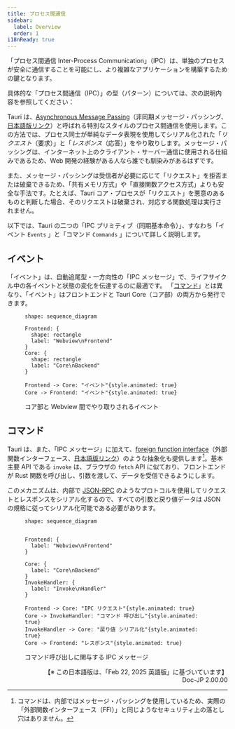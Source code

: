 ```yaml
---
title: プロセス間通信
sidebar:
  label: Overview
  order: 1
i18nReady: true
---
```



「プロセス間通信 Inter-Process Communication」（IPC）は、単独のプロセスが安全に通信することを可能にし、より複雑なアプリケーションを構築するための鍵となります。

具体的な「プロセス間通信（IPC）」の型（パターン）については、次の説明内容を参照してください：

<CardGrid>
  <LinkCard
    title="Brownfield<br>ブラウンフィールド型"
    href="/ja/concept/inter-process-communication/brownfield/"
  />
  <LinkCard
    title="Isolation<br>アイソレーション型"
    href="/ja/concept/inter-process-communication/isolation/"
  />
</CardGrid>

Tauri は、[Asynchronous Message Passing]（非同期メッセージ・パッシング、[日本語版リンク](<https://ja.wikipedia.org/wiki/メッセージ_(コンピュータ)>)）と呼ばれる特別なスタイルのプロセス間通信を使用します。この方法では、プロセス同士が単純なデータ表現を使用してシリアル化された「_リクエスト_（要求）」と「_レスポンス_（応答）」をやり取りします。メッセージ・パッシングは、インターネット上のクライアント・サーバー通信に使用される仕組みであるため、Web 開発の経験がある人なら誰でも馴染みがあるはずです。

また、メッセージ・パッシングは受信者が必要に応じて「リクエスト」を拒否または破棄できるため、「共有メモリ方式」や「直接関数アクセス方式」よりも安全な手法です。たとえば、Tauri コア・プロセスが「リクエスト」を悪意のあるものと判断した場合、そのリクエストは破棄され、対応する関数処理は実行されません。

以下では、Tauri の二つの「IPC プリミティブ（同期基本命令）」、すなわち「イベント `Events` 」と「コマンド `Commands` 」について詳しく説明します。

## イベント

「イベント」は、自動追尾型・一方向性の「IPC メッセージ」で、ライフサイクル中の各イベントと状態の変化を伝達するのに最適です。
「[コマンド](#コマンド)」とは異なり、「イベント」はフロントエンドと Tauri Core（コア部）の両方から発行できます。

<figure>

```d2 sketch pad=50
shape: sequence_diagram

Frontend: {
  shape: rectangle
  label: "Webview\nFrontend"
}
Core: {
  shape: rectangle
  label: "Core\nBackend"
}

Frontend -> Core: "イベント"{style.animated: true}
Core -> Frontend: "イベント"{style.animated: true}
```

<figcaption>コア部と Webview 間でやり取りされるイベント</figcaption>
</figure>

## コマンド

Tauri は、また、「IPC メッセージ」に加えて、[foreign function interface]（外部関数インターフェース、[日本語版リンク](https://ja.wikipedia.org/wiki/Foreign_function_interface)）のような抽象化も提供します[^1]。基本主要 API である `invoke` は、ブラウザの `fetch` API に似ており、フロントエンドが Rust 関数を呼び出し、引数を渡して、データを受信できるようにします。

このメカニズムは、内部で [JSON-RPC] のようなプロトコルを使用してリクエストとレスポンスをシリアル化するので、すべての引数と戻り値データは JSON の規格に従ってシリアル化可能である必要があります。

<figure>

```d2 sketch pad=50
shape: sequence_diagram


Frontend: {
  label: "Webview\nFrontend"
}

Core: {
  label: "Core\nBackend"
}
InvokeHandler: {
  label: "Invoke\nHandler"
}

Frontend -> Core: "IPC リクエスト"{style.animated: true}
Core -> InvokeHandler: "コマンド 呼び出し"{style.animated: true}
InvokeHandler -> Core: "戻り値 シリアル化"{style.animated: true}
Core -> Frontend: "レスポンス"{style.animated: true}
```

<figcaption>コマンド呼び出しに関与する IPC メッセージ</figcaption>
</figure>

[^1]: コマンドは、内部ではメッセージ・パッシングを使用しているため、実際の「外部関数インターフェース（FFI）」と同じようなセキュリティ上の落とし穴はありません。

[Asynchronous Message Passing]: https://en.wikipedia.org/wiki/Message_passing#Asynchronous_message_passing
[json-rpc]: https://www.jsonrpc.org
[foreign function interface]: https://en.wikipedia.org/wiki/Foreign_function_interface

<div style="text-align:right">
  【※ この日本語版は、「Feb 22, 2025 英語版」に基づいています】
  <br />
  Doc-JP 2.00.00
</div>
